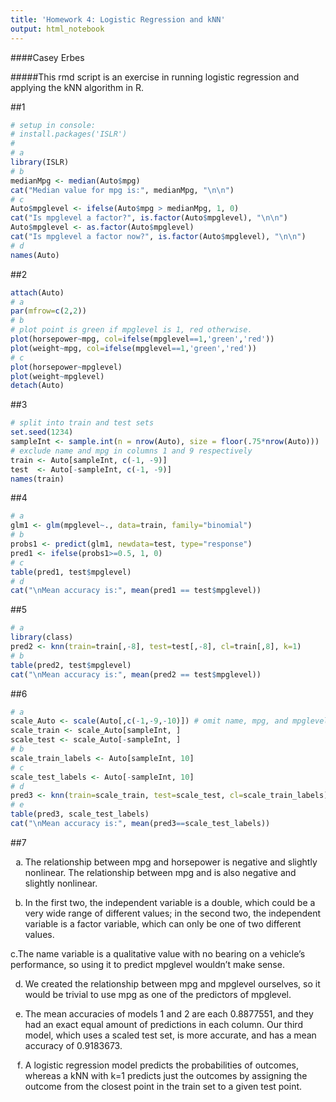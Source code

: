 ```yaml
---
title: 'Homework 4: Logistic Regression and kNN'
output: html_notebook
---
```

####Casey Erbes

#####This rmd script is an exercise in running logistic regression and applying the kNN algorithm in R.

##1

```r
# setup in console:
# install.packages('ISLR')
#
# a
library(ISLR)
# b
medianMpg <- median(Auto$mpg)
cat("Median value for mpg is:", medianMpg, "\n\n")
# c
Auto$mpglevel <- ifelse(Auto$mpg > medianMpg, 1, 0)
cat("Is mpglevel a factor?", is.factor(Auto$mpglevel), "\n\n")
Auto$mpglevel <- as.factor(Auto$mpglevel)
cat("Is mpglevel a factor now?", is.factor(Auto$mpglevel), "\n\n")
# d
names(Auto)
```

##2

```r
attach(Auto)
# a
par(mfrow=c(2,2))
# b
# plot point is green if mpglevel is 1, red otherwise.
plot(horsepower~mpg, col=ifelse(mpglevel==1,'green','red'))
plot(weight~mpg, col=ifelse(mpglevel==1,'green','red'))
# c
plot(horsepower~mpglevel)
plot(weight~mpglevel)
detach(Auto)
```

##3

```r
# split into train and test sets
set.seed(1234)
sampleInt <- sample.int(n = nrow(Auto), size = floor(.75*nrow(Auto)))
# exclude name and mpg in columns 1 and 9 respectively
train <- Auto[sampleInt, c(-1, -9)]
test  <- Auto[-sampleInt, c(-1, -9)]
names(train)
```

##4

```r
# a
glm1 <- glm(mpglevel~., data=train, family="binomial")
# b
probs1 <- predict(glm1, newdata=test, type="response")
pred1 <- ifelse(probs1>=0.5, 1, 0)
# c
table(pred1, test$mpglevel)
# d
cat("\nMean accuracy is:", mean(pred1 == test$mpglevel))
```

##5

```r
# a
library(class)
pred2 <- knn(train=train[,-8], test=test[,-8], cl=train[,8], k=1)
# b
table(pred2, test$mpglevel)
cat("\nMean accuracy is:", mean(pred2 == test$mpglevel))
```

##6

```r
# a
scale_Auto <- scale(Auto[,c(-1,-9,-10)]) # omit name, mpg, and mpglevel columns
scale_train <- scale_Auto[sampleInt, ]
scale_test <- scale_Auto[-sampleInt, ]
# b
scale_train_labels <- Auto[sampleInt, 10]
# c
scale_test_labels <- Auto[-sampleInt, 10]
# d
pred3 <- knn(train=scale_train, test=scale_test, cl=scale_train_labels)
# e
table(pred3, scale_test_labels)
cat("\nMean accuracy is:", mean(pred3==scale_test_labels))
```

##7

a. The relationship between mpg and horsepower is negative and slightly nonlinear. The relationship between mpg and is also negative and slightly nonlinear.

b. In the first two, the independent variable is a double, which could be a very wide range of different values; in the second two, the independent variable is a factor variable, which can only be one of two different values.

c.The name variable is a qualitative value with no bearing on a vehicle's performance, so using it to predict mpglevel wouldn't make sense.

d. We created the relationship between mpg and mpglevel ourselves, so it would be trivial to use mpg as one of the predictors of mpglevel.

e. The mean accuracies of models 1 and 2 are each 0.8877551, and they had an exact equal amount of predictions in each column. Our third model, which uses a scaled test set, is more accurate, and has a mean accuracy of 0.9183673.

f. A logistic regression model predicts the probabilities of outcomes, whereas a kNN with k=1 predicts just the outcomes by assigning the outcome from the closest point in the train set to a given test point.